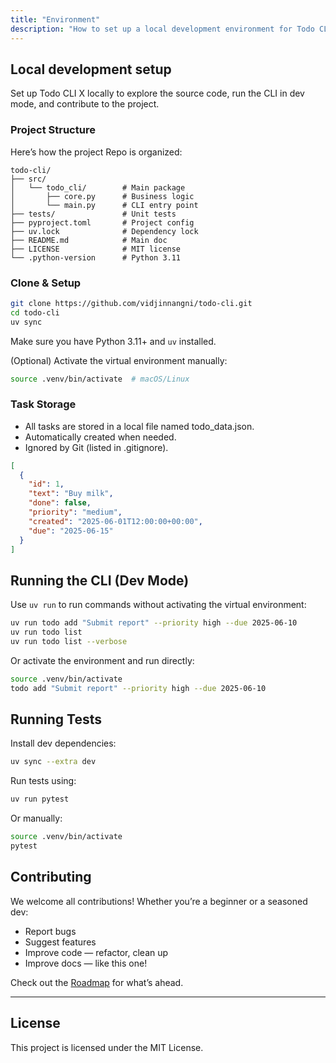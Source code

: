 ```yaml
---
title: "Environment"
description: "How to set up a local development environment for Todo CLI X."
---
```


## Local development setup

Set up Todo CLI X locally to explore the source code, run the CLI in dev mode, and contribute to the project.

### Project Structure

Here’s how the project Repo is organized:

```text
todo-cli/
├── src/
│   └── todo_cli/        # Main package
│       ├── core.py      # Business logic
│       └── main.py      # CLI entry point
├── tests/               # Unit tests
├── pyproject.toml       # Project config
├── uv.lock              # Dependency lock
├── README.md            # Main doc
├── LICENSE              # MIT license
└── .python-version      # Python 3.11
```

### Clone & Setup

```bash Bash
git clone https://github.com/vidjinnangni/todo-cli.git
cd todo-cli
uv sync
```

<Warning>Make sure you have Python 3.11+ and `uv` installed.</Warning>

(Optional) Activate the virtual environment manually:

```bash Bash
source .venv/bin/activate  # macOS/Linux
```

### Task Storage

- All tasks are stored in a local file named todo_data.json.
- Automatically created when needed.
- Ignored by Git (listed in .gitignore).

```json JSON
[
  {
    "id": 1,
    "text": "Buy milk",
    "done": false,
    "priority": "medium",
    "created": "2025-06-01T12:00:00+00:00",
    "due": "2025-06-15"
  }
]
```

## Running the CLI (Dev Mode)

Use `uv run` to run commands without activating the virtual environment:

```bash Bash
uv run todo add "Submit report" --priority high --due 2025-06-10
uv run todo list
uv run todo list --verbose
```

Or activate the environment and run directly:

```bash Bash
source .venv/bin/activate
todo add "Submit report" --priority high --due 2025-06-10
```

## Running Tests

Install dev dependencies:

```bash Bash
uv sync --extra dev
```

Run tests using:


```bash bash
uv run pytest
```

Or manually:

```bash bash
source .venv/bin/activate
pytest
```


## Contributing

We welcome all contributions! Whether you’re a beginner or a seasoned dev:

- Report bugs
- Suggest features
- Improve code — refactor, clean up
- Improve docs — like this one!


<Note>Check out the [Roadmap](https://vidjinnangni.notion.site/Todo-CLI-X-Roadmap-207873f9fe5a80f38256eb0b0798e30a) for what’s ahead.</Note>

---

## License

This project is licensed under the MIT License.